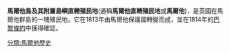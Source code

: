 {{Infobox country
|native_name            = ''Kolonja tal-Gżira ta' Malta u l-Gżejjer li jagħmlu Magħha''<br>''Colonia dell'Isola di Malta e sue Dipendenze''
|conventional_long_name = 馬爾他島及其附屬島嶼直轄殖民地
|common_name            = 馬爾他
|era                    = <!-- Use: "Napoleonic Wars", "Cold War", etc. -->
|status                 = 殖民地
|empire                 = 大英帝國
|government_type        = <!-- To generate categories: "Monarchy", "Republic", etc. to generate categories -->
<!-- Rise and fall, events, years and dates -->
<!-- only fill in the start/end event entry if a specific article exists. Don't just say "abolition" or "declaration"-->
|event_start            = <!-- Default: "Established" -->
|date_start             = 7月23日
|year_start             = 1813年
|event_end              = 獨立
|date_end               = 9月21日
|year_end               = 1964年
|event1                 = [[巴黎條約_(1814年)|巴黎條約]]
|date_event1            = 30 May 1814
<!-- Flag navigation: Preceding and succeeding entities p1 to p5 and s1 to s5 -->
|p1                     = 馬爾他保護國
|flag_p1                = Flag of the United Kingdom.svg
|s1                     = 馬爾他國
|flag_s1                = Flag of Malta.svg
|image_flag             = Flag of Malta (1943-1964).svg
|image_flag2            = Flag of Malta (1943).svg
|flag                   = Flag of Malta
|flag_type              = 上: 官方旗幟 (1943–1964) <br> 下:非官方旗幟 (1943–1964)
|image_coat             = Badge of Malta (1943–1964).svg
|coat_size              = <!-- Size of coat of arms -->
|coat_alt               = <!-- Alt text for coat of arms -->
|symbol                 = Coat of arms of Malta
|symbol_type            = Colonial badge (1943–1964)
|image_map              = Malta-1815.svg
|image_map_caption      = 1815年的歐洲，深綠色為馬爾他，淺藍色為英國。
|capital                = [[瓦萊塔|瓦萊塔]]
|national_motto         = 
|national_anthem        = <center>''[[L-Innu_Malti|L-Innu Malti]]''<br><small>The Malta Hymn</small> [[File:Malta_anthem_(instrumental).ogg|File:Malta anthem (instrumental).ogg]] <hr>'''Royal anthem'''<br>[[天佑吾王|天佑吾王/女王]] (1813–1964) [[File:United_States_Navy_Band_-_God_Save_the_Queen.ogg|File:United States Navy Band - God Save the Queen.ogg]]</center>
|common_languages       = {{hlist |[[英語|英語]] |[[馬爾他語|馬爾他語]] |[[義大利語|義大利語]]}}
|religion               = [[羅馬天主教|羅馬天主教]]
|currency               = [[Maltese_scudo|Maltese scudo]] and various other currencies <small>(1813–1825)</small><br>[[Pound_sterling|Pound sterling]] <small>(1825–1964)</small>
<!-- Titles and names of the first and last leaders and their deputies -->
|leader1                = [[喬治三世|喬治三世]] <small>(首)</small>
|leader2                = [[伊莉莎白二世|伊莉莎白二世]] <small>(末)</small>
|year_leader1           = 1813–1820
|year_leader2           = 1952–1964
|title_leader           = [[英國君主|英國君主]]
|representative1        = [[Thomas_Maitland_(British_Army_officer)|Sir Thomas Maitland]] <small>(first)</small>
|representative2        = [[Maurice_Henry_Dorman|Sir Maurice Henry Dorman]] <small>(last)</small>
|year_representative1   = 1813–1824
|year_representative2   = 1962–1964
|title_representative   = [[馬爾他總督|總督]]
|deputy1                = [[Joseph_Howard_(Prime_Minister)|Joseph Howard]] <small>(first)</small>
|deputy2                = [[Giorgio_Borġ_Olivier|Giorgio Borġ Olivier]] <small>(last)</small>
|year_deputy1           = 1921–1923
|year_deputy2           = 1962–1964
|title_deputy           = [[馬爾他總理|總理]]
<!-- Legislature -->
|legislature            = [[Parliament_of_Malta|Parliament]]
|house1                 = [[Senate_of_Malta|Senate]] <small>(to 1933)</small>
|type_house1            = <!-- Default: "Upper house"-->
|house2                 = [[Parliament_of_Malta|Legislative Assembly]]
|type_house2            = <!-- Default: "Lower house"-->
<!-- Area and population of a given year -->
|stat_year1             = 1823
|stat_area1             = 316
|stat_pop1              = 112,204
|stat_year2             = 1911
|stat_area2             = 316
|stat_pop2              = 211,564
|stat_year3             = 1957
|stat_area3             = 316
|stat_pop3              = 319,620
}}
{{馬爾他歷史}}
'''馬爾他島及其附屬島嶼直轄殖民地'''(通稱'''馬爾他直轄殖民地'''或'''馬爾他''')，是英國在馬爾他群島的一塊殖民地。它在1813年由馬爾他保護國轉變而成，並在1814年的[[巴黎條約|巴黎條約]]中獲得確認。

{{英國海外領土}}
[[分類:馬爾他歷史|分類:馬爾他歷史]]